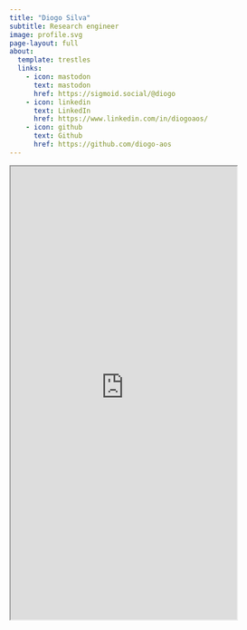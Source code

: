 ```yaml
---
title: "Diogo Silva"
subtitle: Research engineer
image: profile.svg
page-layout: full
about:
  template: trestles
  links:
    - icon: mastodon
      text: mastodon
      href: https://sigmoid.social/@diogo
    - icon: linkedin
      text: LinkedIn
      href: https://www.linkedin.com/in/diogoaos/
    - icon: github
      text: Github
      href: https://github.com/diogo-aos
---
```


<iframe allowfullscreen sandbox="allow-top-navigation allow-scripts allow-popups allow-popups-to-escape-sandbox" width="400" height="800" src="https://mastofeed.com/apiv2/feed?userurl=https%3A%2F%2Fsigmoid.social%2Fusers%2Fdiogo&theme=auto&size=100&header=false&replies=false&boosts=false"></iframe>